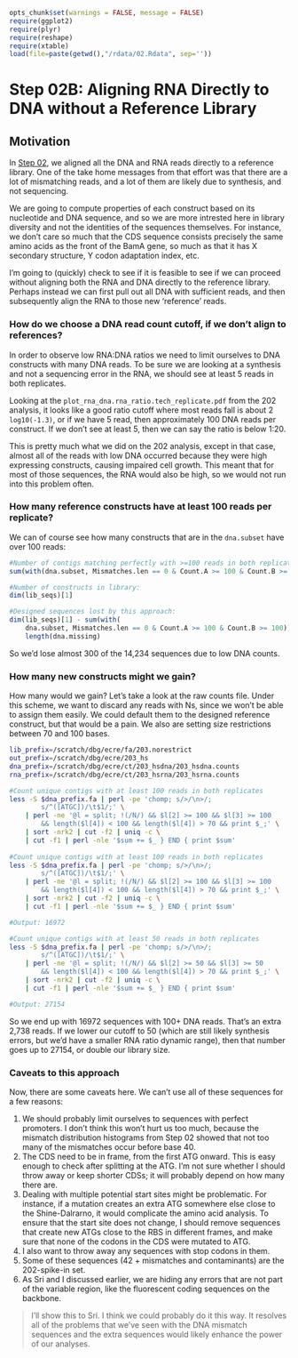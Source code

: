 <link href="http://kevinburke.bitbucket.org/markdowncss/markdown.css" rel="stylesheet"></link>
``` r
opts_chunk$set(warnings = FALSE, message = FALSE)
require(ggplot2)
require(plyr)
require(reshape)
require(xtable)
load(file=paste(getwd(),"/rdata/02.Rdata", sep=''))
```

# Step 02B: Aligning RNA Directly to DNA without a Reference Library

## Motivation

In [Step 02](02_load_dna_rna.html), we aligned all the DNA and RNA reads directly to a reference library. One of the take home messages from that effort was that there are a lot of mismatching reads, and a lot of them are likely due to synthesis, and not sequencing. 

We are going to compute properties of each construct based on its nucleotide and DNA sequence, and so we are more intrested here in library diversity and not the identities of the sequences themselves. For instance, we don't care so much that the CDS sequence consists precisely the same amino acids as the front of the BamA gene, so much as that it has X secondary structure, Y codon adaptation index, etc. 

I'm going to (quickly) check to see if it is feasible to see if we can proceed without aligning both the RNA and DNA directly to the reference library. Perhaps instead we can first pull out all DNA with sufficient reads, and then subsequently align the RNA to those new 'reference' reads.

### How do we choose a DNA read count cutoff, if we don't align to references?

In order to observe low RNA:DNA ratios we need to limit ourselves to DNA constructs with many DNA reads. To be sure we are looking at a synthesis and not a sequencing error in the RNA, we should see at least 5 reads in both replicates. 

Looking at the `plot_rna_dna.rna_ratio.tech_replicate.pdf` from the 202 analysis, it looks like a good ratio cutoff where most reads fall is about 2 `log10(-1.3)`, or if we have 5 read, then approximately 100 DNA reads per construct. If we don't see at least 5, then we can say the ratio is below 1:20. 

This is pretty much what we did on the 202 analysis, except in that case, almost all of the reads with low DNA occurred because they were high expressing constructs, causing impaired cell growth. This meant that for most of those sequences, the RNA would also be high, so we would not run into this problem often. 

### How many reference constructs have at least 100 reads per replicate?

We can of course see how many constructs that are in the `dna.subset` have over 100 reads:

```r
#Number of contigs matching perfectly with >=100 reads in both replicates:
sum(with(dna.subset, Mismatches.len == 0 & Count.A >= 100 & Count.B >= 100))

#Number of constructs in library:
dim(lib_seqs)[1]

#Designed sequences lost by this approach:
dim(lib_seqs)[1] - sum(with(
    dna.subset, Mismatches.len == 0 & Count.A >= 100 & Count.B >= 100)) - 
    length(dna.missing)
```

So we'd lose almost 300 of the 14,234 sequences due to low DNA counts. 

### How many new constructs might we gain?

How many would we gain? Let's take a look at the raw counts file. Under this scheme, we want to discard any reads with Ns, since we won't be able to assign them easily. We could default them to the designed reference construct, but that would be a pain. We also are setting size restrictions between 70 and 100 bases. 

```bash
lib_prefix=/scratch/dbg/ecre/fa/203.norestrict
out_prefix=/scratch/dbg/ecre/203_hs
dna_prefix=/scratch/dbg/ecre/ct/203_hsdna/203_hsdna.counts
rna_prefix=/scratch/dbg/ecre/ct/203_hsrna/203_hsrna.counts

#Count unique contigs with at least 100 reads in both replicates
less -S $dna_prefix.fa | perl -pe 'chomp; s/>/\n>/; 
        s/^([ATGC])/\t$1/;' \
    | perl -ne '@l = split; !(/N/) && $l[2] >= 100 && $l[3] >= 100 
        && length($l[4]) < 100 && length($l[4]) > 70 && print $_;' \
    | sort -nrk2 | cut -f2 | uniq -c \
    | cut -f1 | perl -nle '$sum += $_ } END { print $sum'
    
#Count unique contigs with at least 100 reads in both replicates
less -S $dna_prefix.fa | perl -pe 'chomp; s/>/\n>/; 
        s/^([ATGC])/\t$1/;' \
    | perl -ne '@l = split; !(/N/) && $l[2] >= 100 && $l[3] >= 100 
        && length($l[4]) < 100 && length($l[4]) > 70 && print $_;' \
    | sort -nrk2 | cut -f2 | uniq -c \
    | cut -f1 | perl -nle '$sum += $_ } END { print $sum'

#Output: 16972

#Count unique contigs with at least 50 reads in both replicates
less -S $dna_prefix.fa | perl -pe 'chomp; s/>/\n>/; 
        s/^([ATGC])/\t$1/;' \
    | perl -ne '@l = split; !(/N/) && $l[2] >= 50 && $l[3] >= 50 
        && length($l[4]) < 100 && length($l[4]) > 70 && print $_;' \
    | sort -nrk2 | cut -f2 | uniq -c \
    | cut -f1 | perl -nle '$sum += $_ } END { print $sum'

#Output: 27154
```

So we end up with 16972 sequences with 100+ DNA reads. That's an extra 2,738 reads. If we lower our cutoff to 50 (which are still likely synthesis errors, but we'd have a smaller RNA ratio dynamic range), then that number goes up to 27154, or double our library size. 

### Caveats to this approach

Now, there are some caveats here. We can't use all of these sequences for a few reasons:

1. We should probably limit ourselves to sequences with perfect promoters. I don't think this won't hurt us too much, because the mismatch distribution histograms from Step 02 showed that not too many of the mismatches occur before base 40. 
2. The CDS need to be in frame, from the first ATG onward. This is easy enough to check after splitting at the ATG. I'm not sure whether I should throw away or keep shorter CDSs; it will probably depend on how many there are. 
3. Dealing with multiple potential start sites might be problematic. For instance, if a mutation creates an extra ATG somewhere else close to the Shine-Dalrarno, it would complicate the amino acid analysis. To ensure that the start site does not change, I should remove sequences that create new ATGs close to the RBS in different frames, and make sure that none of the codons in the CDS were mutated to ATG. 
4. I also want to throw away any sequences with stop codons in them. 
5. Some of these sequences (42 + mismatches and contaminants) are the 202-spike-in set.
6. As Sri and I discussed earlier, we are hiding any errors that are not part of the variable region, like the fluorescent coding sequences on the backbone.

>I'll show this to Sri. I think we could probably do it this way. It resolves all of the problems that we've seen with the DNA mismatch sequences and the extra sequences would likely enhance the power of our analyses.
